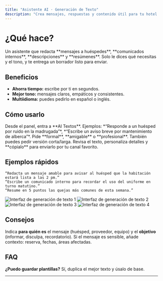 ```yaml
---
title: "Asistente AI · Generación de Texto"
description: "Crea mensajes, respuestas y contenido útil para tu hotel con IA, en minutos y sin tecnicismos."
---
```



# ¿Qué hace?
<Info>
Un asistente que redacta **mensajes a huéspedes**, **comunicados internos**, **descripciones** y **resúmenes**. Solo le dices qué necesitas y el tono, y te entrega un borrador listo para enviar.
</Info>


## Beneficios
- **Ahorra tiempo:** escribe por ti en segundos.
- **Mejor tono:** mensajes claros, empáticos y consistentes.
- **Multiidioma:** puedes pedirlo en español o inglés.


## Cómo usarlo
<Steps>
<Step title="1 · Abre AI Textos" icon="pen" iconType="solid">
Desde el panel, entra a **AI Textos**.
</Step>
<Step title="2 · Pide lo que necesitas" icon="message-circle" iconType="solid">
Ejemplos: *“Responde a un huésped por ruido en la madrugada”*, *“Escribe un aviso breve por mantenimiento de alberca”*.
</Step>
<Step title="3 · Ajusta el tono" icon="sparkles" iconType="solid">
Pide **formal**, **amigable** o **profesional**. También puedes pedir versión corta/larga.
</Step>
<Step title="4 · Copia y comparte" icon="clipboard" iconType="solid">
Revisa el texto, personaliza detalles y **cópialo** para enviarlo por tu canal favorito.
</Step>
</Steps>


## Ejemplos rápidos
```text
“Redacta un mensaje amable para avisar al huésped que la habitación estará lista a las 2 pm.”
“Escribe un comunicado interno para recordar el uso del uniforme en turno matutino.”
“Resume en 5 puntos las quejas más comunes de esta semana.”
```
<div style={{display: 'flex', flexDirection: 'column', gap: '20px'}}>
  <img src="/images/texto ai.png" alt="Interfaz de generación de texto 1" style={{maxWidth: '100%', borderRadius: '8px'}} />
  <img src="/images/texto ai2.png" alt="Interfaz de generación de texto 2" style={{maxWidth: '100%', borderRadius: '8px'}} />
  <img src="/images/texto ai3.png" alt="Interfaz de generación de texto 3" style={{maxWidth: '100%', borderRadius: '8px'}} />
  <img src="/images/texto ai 4.png" alt="Interfaz de generación de texto 4" style={{maxWidth: '100%', borderRadius: '8px'}} />
</div>

## Consejos
<Tip>Indica **para quién es** el mensaje (huésped, proveedor, equipo) y el **objetivo** (informar, disculpa, recordatorio).</Tip>
<Tip>Si el mensaje es sensible, añade contexto: reserva, fechas, áreas afectadas.</Tip>


## FAQ
**¿Puedo guardar plantillas?** Sí, duplica el mejor texto y úsalo de base.


---